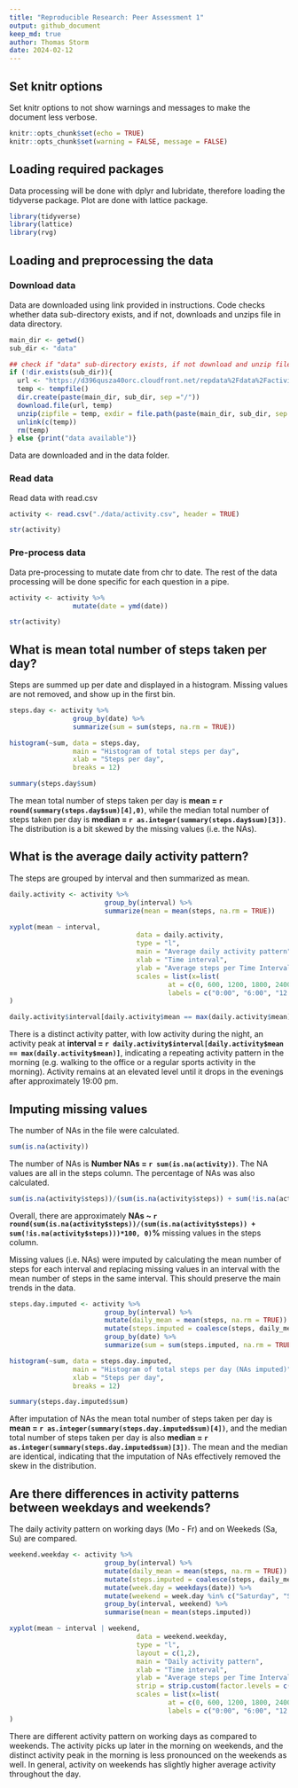 ```yaml
---
title: "Reproducible Research: Peer Assessment 1"
output: github_document
keep_md: true
author: Thomas Storm
date: 2024-02-12 
---
```

## Set knitr options

Set knitr options to not show warnings and messages to make the document less verbose.

```r
knitr::opts_chunk$set(echo = TRUE)
knitr::opts_chunk$set(warning = FALSE, message = FALSE) 
```

## Loading required packages

Data processing will be done with dplyr and lubridate, therefore loading the tidyverse package. Plot are done with lattice package.

```r
library(tidyverse)
library(lattice)
library(rvg)
```


## Loading and preprocessing the data

### Download data

Data are downloaded using link provided in instructions. Code checks whether data sub-directory exists, and if not, downloads and unzips file in data directory.

```r

main_dir <- getwd()
sub_dir <- "data"

## check if "data" sub-directory exists, if not download and unzip files in data folder
if (!dir.exists(sub_dir)){
  url <- "https://d396qusza40orc.cloudfront.net/repdata%2Fdata%2Factivity.zip"
  temp <- tempfile()
  dir.create(paste(main_dir, sub_dir, sep ="/"))
  download.file(url, temp)
  unzip(zipfile = temp, exdir = file.path(paste(main_dir, sub_dir, sep ="/")))
  unlink(c(temp))
  rm(temp)
} else {print("data available")}

```

Data are downloaded and in the data folder.

### Read data

Read data with read.csv 

```r

activity <- read.csv("./data/activity.csv", header = TRUE)

str(activity)

```

### Pre-process data

Data pre-processing to mutate date from chr to date. The rest of the data processing will be done specific for each question in a pipe. 

```r

activity <- activity %>% 
                mutate(date = ymd(date))

str(activity)

```


## What is mean total number of steps taken per day?

Steps are summed up per date and displayed in a histogram. Missing values are not removed, and show up in the first bin.

```r

steps.day <- activity %>%
                group_by(date) %>% 
                summarize(sum = sum(steps, na.rm = TRUE))

histogram(~sum, data = steps.day,
                main = "Histogram of total steps per day",
                xlab = "Steps per day",
                breaks = 12)

summary(steps.day$sum)

```
The mean total number of steps taken per day is **mean = `r round(summary(steps.day$sum)[4],0)`**, while the median total number of steps taken per day is **median = `r as.integer(summary(steps.day$sum)[3])`**. The distribution is a bit skewed by the missing values (i.e. the NAs).

## What is the average daily activity pattern?

The steps are grouped by interval and then summarized as mean.

```r

daily.activity <- activity %>% 
                        group_by(interval) %>%
                        summarize(mean = mean(steps, na.rm = TRUE))

xyplot(mean ~ interval, 
                                data = daily.activity,
                                type = "l",
                                main = "Average daily activity pattern",
                                xlab = "Time interval",
                                ylab = "Average steps per Time Interval",
                                scales = list(x=list(
                                        at = c(0, 600, 1200, 1800, 2400),
                                        labels = c("0:00", "6:00", "12:00", "18:00", "24:00")))
)

daily.activity$interval[daily.activity$mean == max(daily.activity$mean)]

```
There is a distinct activity patter, with low activity during the night, an activity peak at **interval = `r daily.activity$interval[daily.activity$mean == max(daily.activity$mean)]`**, indicating a repeating activity pattern in the morning (e.g. walking to the office or a regular sports activity in the morning). Activity remains at an elevated level until it drops in the evenings after approximately 19:00 pm.

## Imputing missing values

The number of NAs in the file were calculated.

```r

sum(is.na(activity))

```

The number of NAs is **Number NAs = `r sum(is.na(activity))`**. The NA values are all in the steps column. The percentage of NAs was also calculated.

```r

sum(is.na(activity$steps))/(sum(is.na(activity$steps)) + sum(!is.na(activity$steps)))*100

```

Overall, there are approximately **NAs ~ `r round(sum(is.na(activity$steps))/(sum(is.na(activity$steps)) + sum(!is.na(activity$steps)))*100, 0)`%** missing values in the steps column.

Missing values (i.e. NAs) were imputed by calculating the mean number of steps for each interval and replacing missing values in an interval with the mean number of steps in the same interval. This should preserve the main trends in the data.  

```r

steps.day.imputed <- activity %>% 
                        group_by(interval) %>% 
                        mutate(daily_mean = mean(steps, na.rm = TRUE)) %>%
                        mutate(steps.imputed = coalesce(steps, daily_mean)) %>%
                        group_by(date) %>% 
                        summarize(sum = sum(steps.imputed, na.rm = TRUE))

histogram(~sum, data = steps.day.imputed,
                main = "Histogram of total steps per day (NAs imputed)",
                xlab = "Steps per day",
                breaks = 12)

summary(steps.day.imputed$sum)

```
After imputation of NAs the mean total number of steps taken per day is **mean = `r as.integer(summary(steps.day.imputed$sum)[4])`**, and the median total number of steps taken per day is also **median = `r as.integer(summary(steps.day.imputed$sum)[3])`**. The mean and the median are identical, indicating that the imputation of NAs effectively removed the skew in the distribution.

## Are there differences in activity patterns between weekdays and weekends?

The daily activity pattern on working days (Mo - Fr) and on Weekeds (Sa, Su) are compared.

```r

weekend.weekday <- activity %>% 
                        group_by(interval) %>% 
                        mutate(daily_mean = mean(steps, na.rm = TRUE)) %>%
                        mutate(steps.imputed = coalesce(steps, daily_mean)) %>%
                        mutate(week.day = weekdays(date)) %>% 
                        mutate(weekend = week.day %in% c("Saturday", "Sunday")) %>%
                        group_by(interval, weekend) %>%
                        summarise(mean = mean(steps.imputed))

xyplot(mean ~ interval | weekend, 
                                data = weekend.weekday,
                                type = "l",
                                layout = c(1,2),
                                main = "Daily activity pattern",
                                xlab = "Time interval",
                                ylab = "Average steps per Time Interval",
                                strip = strip.custom(factor.levels = c("Working days", "Weekends")),
                                scales = list(x=list(
                                        at = c(0, 600, 1200, 1800, 2400),
                                        labels = c("0:00", "6:00", "12:00", "18:00", "24:00")))
)

```

There are different activity pattern on working days as compared to weekends. The activity picks up later in the morning on weekends, and the distinct activity peak in the morning is less pronounced on the weekends as well. In general, activity on weekends has slightly higher average activity throughout the day.

